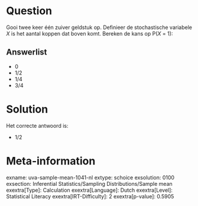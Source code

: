 Question
========

Gooi twee keer één zuiver geldstuk op. Definieer de stochastische
variabele *X* is het aantal koppen dat boven komt. Bereken de kans op
P(*X* = 1):

Answerlist
----------

* 0
* 1/2
* 1/4
* 3/4

Solution
========

Het correcte antwoord is: 

* 1/2

Meta-information
================
exname: uva-sample-mean-1041-nl
extype: schoice
exsolution: 0100
exsection: Inferential Statistics/Sampling Distributions/Sample mean
exextra[Type]: Calculation
exextra[Language]: Dutch
exextra[Level]: Statistical Literacy
exextra[IRT-Difficulty]: 2
exextra[p-value]: 0.5905

